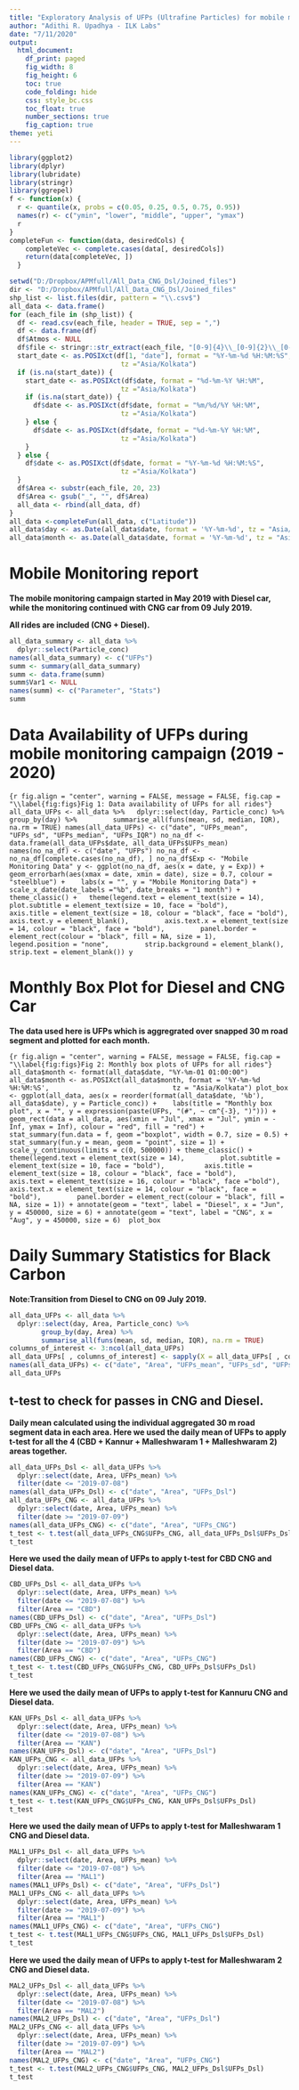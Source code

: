 ```yaml
---
title: "Exploratory Analysis of UFPs (Ultrafine Particles) for mobile monitoring"
author: "Adithi R. Upadhya - ILK Labs"
date: "7/11/2020"
output: 
  html_document:
    df_print: paged
    fig_width: 8
    fig_height: 6
    toc: true
    code_folding: hide
    css: style_bc.css
    toc_float: true
    number_sections: true
    fig_caption: true
theme: yeti
---
```



```r
library(ggplot2)
library(dplyr)
library(lubridate)
library(stringr)
library(ggrepel)
f <- function(x) {
  r <- quantile(x, probs = c(0.05, 0.25, 0.5, 0.75, 0.95))
  names(r) <- c("ymin", "lower", "middle", "upper", "ymax")
  r
}
completeFun <- function(data, desiredCols) {
    completeVec <- complete.cases(data[, desiredCols])
    return(data[completeVec, ])
  }
```



```r
setwd("D:/Dropbox/APMfull/All_Data_CNG_Dsl/Joined_files")
dir <- "D:/Dropbox/APMfull/All_Data_CNG_Dsl/Joined_files"
shp_list <- list.files(dir, pattern = "\\.csv$")
all_data <- data.frame()
for (each_file in (shp_list)) {
  df <- read.csv(each_file, header = TRUE, sep = ",")
  df <- data.frame(df)
  df$Atmos <- NULL
  df$file <- stringr::str_extract(each_file, "[0-9]{4}\\_[0-9]{2}\\_[0-9]{2}")
  start_date <- as.POSIXct(df[1, "date"], format = "%Y-%m-%d %H:%M:%S", 
                            tz ="Asia/Kolkata")
  if (is.na(start_date)) {
    start_date <- as.POSIXct(df$date, format = "%d-%m-%Y %H:%M", 
                            tz ="Asia/Kolkata")
    if (is.na(start_date)) {
      df$date <- as.POSIXct(df$date, format = "%m/%d/%Y %H:%M", 
                            tz ="Asia/Kolkata")
    } else {
      df$date <- as.POSIXct(df$date, format = "%d-%m-%Y %H:%M", 
                            tz ="Asia/Kolkata")
    }
  } else {
    df$date <- as.POSIXct(df$date, format = "%Y-%m-%d %H:%M:%S", 
                            tz ="Asia/Kolkata")
  }
  df$Area <- substr(each_file, 20, 23)
  df$Area <- gsub("_", "", df$Area)
  all_data <- rbind(all_data, df)
}
all_data <-completeFun(all_data, c("Latitude"))
all_data$day <- as.Date(all_data$date, format = '%Y-%m-%d', tz = "Asia/Kolkata")
all_data$month <- as.Date(all_data$date, format = '%Y-%m-%d', tz = "Asia/Kolkata")
```


# Mobile Monitoring report

**The mobile monitoring campaign started in May 2019 with Diesel car, while the monitoring continued with CNG car from 09 July 2019.**

**All rides are included (CNG + Diesel).**

```r
all_data_summary <- all_data %>%
  dplyr::select(Particle_conc)
names(all_data_summary) <- c("UFPs")
summ <- summary(all_data_summary)
summ <- data.frame(summ)
summ$Var1 <- NULL
names(summ) <- c("Parameter", "Stats")
summ
```


# Data Availability of UFPs during mobile monitoring campaign (2019 - 2020)

```{r fig.align = "center", warning = FALSE, message = FALSE, fig.cap = "\\label{fig:figs}Fig 1: Data availability of UFPs for all rides"}
all_data_UFPs <- all_data %>%
  dplyr::select(day, Particle_conc) %>%
        group_by(day) %>%
        summarise_all(funs(mean, sd, median, IQR), na.rm = TRUE)
names(all_data_UFPs) <- c("date", "UFPs_mean", "UFPs_sd", "UFPs_median", "UFPs_IQR")
no_na_df <- data.frame(all_data_UFPs$date, all_data_UFPs$UFPs_mean)
names(no_na_df) <- c("date", "UFPs")
no_na_df <- no_na_df[complete.cases(no_na_df), ]
no_na_df$Exp <- "Mobile Monitoring Data"
y <- ggplot(no_na_df, aes(x = date, y = Exp)) + 
  geom_errorbarh(aes(xmax = date, xmin = date), size = 0.7, colour = "steelblue") + 
  labs(x = "", y = "Mobile Monitoring Data") +
  scale_x_date(date_labels ="%b", date_breaks = "1 month") +
  theme_classic() +
  theme(legend.text = element_text(size = 14),
        plot.subtitle = element_text(size = 10, face = "bold"), 
        axis.title = element_text(size = 18, colour = "black", face = "bold"), 
        axis.text.y = element_blank(),
        axis.text.x = element_text(size = 14, colour = "black", face = "bold"),
        panel.border = element_rect(colour = "black", fill = NA, size = 1), 
        legend.position = "none",
        strip.background = element_blank(), strip.text = element_blank())
y
```

# Monthly Box Plot for Diesel and CNG Car

**The data used here is UFPs which is aggregrated over snapped 30 m road segment and plotted for each month.**

```{r fig.align = "center", warning = FALSE, message = FALSE, fig.cap = "\\label{fig:figs}Fig 2: Monthly box plots of UFPs for all rides"}
all_data$month <- format(all_data$date, "%Y-%m-01 01:00:00")
all_data$month <- as.POSIXct(all_data$month, format = '%Y-%m-%d %H:%M:%S', 
                             tz = "Asia/Kolkata")
plot_box <- ggplot(all_data, aes(x = reorder(format(all_data$date, '%b'), 
                                             all_data$date), y = Particle_conc)) + 
  labs(title = "Monthly box plot", x = "", y = expression(paste(UFPs, "(#", ~ cm^{-3}, ")"))) + geom_rect(data = all_data, aes(xmin = "Jul", xmax = "Jul", ymin = -Inf, ymax = Inf), colour = "red", fill = "red") +
  stat_summary(fun.data = f, geom ="boxplot", width = 0.7, size = 0.5) +  
  stat_summary(fun.y = mean, geom = "point", size = 1) +
  scale_y_continuous(limits = c(0, 500000)) + theme_classic() +
  theme(legend.text = element_text(size = 14),
        plot.subtitle = element_text(size = 10, face = "bold"), 
        axis.title = element_text(size = 18, colour = "black", face = "bold"), 
        axis.text = element_text(size = 16, colour = "black", face ="bold"),
        axis.text.x = element_text(size = 14, colour = "black", face = "bold"),
        panel.border = element_rect(colour = "black", fill = NA, size = 1)) + annotate(geom = "text", label = "Diesel", x = "Jun", y = 450000, size = 6) + annotate(geom = "text", label = "CNG", x = "Aug", y = 450000, size = 6) 
plot_box
```


# Daily Summary Statistics for Black Carbon

__**Note:Transition from Diesel to CNG on 09 July 2019.**__

```r
all_data_UFPs <- all_data %>%
  dplyr::select(day, Area, Particle_conc) %>%
        group_by(day, Area) %>%
        summarise_all(funs(mean, sd, median, IQR), na.rm = TRUE)
columns_of_interest <- 3:ncol(all_data_UFPs)
all_data_UFPs[ , columns_of_interest] <- sapply(X = all_data_UFPs[ , columns_of_interest], FUN = function(x) round(x, digits = 2))
names(all_data_UFPs) <- c("date", "Area", "UFPs_mean", "UFPs_sd", "UFPs_median", "UFPs_IQR")
all_data_UFPs
```

## t-test to check for passes in CNG and Diesel.

**Daily mean calculated using the individual aggregated 30 m road segment data in each area. Here we used the daily mean of UFPs to apply t-test for all the 4 (CBD + Kannur + Malleshwaram 1 + Malleshwaram 2) areas together.**

```r
all_data_UFPs_Dsl <- all_data_UFPs %>%
  dplyr::select(date, Area, UFPs_mean) %>%
  filter(date <= "2019-07-08")
names(all_data_UFPs_Dsl) <- c("date", "Area", "UFPs_Dsl")
all_data_UFPs_CNG <- all_data_UFPs %>%
  dplyr::select(date, Area, UFPs_mean) %>%
  filter(date >= "2019-07-09")
names(all_data_UFPs_CNG) <- c("date", "Area", "UFPs_CNG")
t_test <- t.test(all_data_UFPs_CNG$UFPs_CNG, all_data_UFPs_Dsl$UFPs_Dsl)
t_test
```

**Here we used the daily mean of UFPs to apply t-test for CBD CNG and Diesel data.**

```r
CBD_UFPs_Dsl <- all_data_UFPs %>%
  dplyr::select(date, Area, UFPs_mean) %>%
  filter(date <= "2019-07-08") %>%
  filter(Area == "CBD")
names(CBD_UFPs_Dsl) <- c("date", "Area", "UFPs_Dsl")
CBD_UFPs_CNG <- all_data_UFPs %>%
  dplyr::select(date, Area, UFPs_mean) %>%
  filter(date >= "2019-07-09") %>%
  filter(Area == "CBD")
names(CBD_UFPs_CNG) <- c("date", "Area", "UFPs_CNG")
t_test <- t.test(CBD_UFPs_CNG$UFPs_CNG, CBD_UFPs_Dsl$UFPs_Dsl)
t_test
```

**Here we used the daily mean of UFPs to apply t-test for Kannuru CNG and Diesel data.**

```r
KAN_UFPs_Dsl <- all_data_UFPs %>%
  dplyr::select(date, Area, UFPs_mean) %>%
  filter(date <= "2019-07-08") %>%
  filter(Area == "KAN")
names(KAN_UFPs_Dsl) <- c("date", "Area", "UFPs_Dsl")
KAN_UFPs_CNG <- all_data_UFPs %>%
  dplyr::select(date, Area, UFPs_mean) %>%
  filter(date >= "2019-07-09") %>%
  filter(Area == "KAN")
names(KAN_UFPs_CNG) <- c("date", "Area", "UFPs_CNG")
t_test <- t.test(KAN_UFPs_CNG$UFPs_CNG, KAN_UFPs_Dsl$UFPs_Dsl)
t_test
```

**Here we used the daily mean of UFPs to apply t-test for Malleshwaram 1 CNG and Diesel data.**

```r
MAL1_UFPs_Dsl <- all_data_UFPs %>%
  dplyr::select(date, Area, UFPs_mean) %>%
  filter(date <= "2019-07-08") %>%
  filter(Area == "MAL1")
names(MAL1_UFPs_Dsl) <- c("date", "Area", "UFPs_Dsl")
MAL1_UFPs_CNG <- all_data_UFPs %>%
  dplyr::select(date, Area, UFPs_mean) %>%
  filter(date >= "2019-07-09") %>%
  filter(Area == "MAL1")
names(MAL1_UFPs_CNG) <- c("date", "Area", "UFPs_CNG")
t_test <- t.test(MAL1_UFPs_CNG$UFPs_CNG, MAL1_UFPs_Dsl$UFPs_Dsl)
t_test
```

**Here we used the daily mean of UFPs to apply t-test for Malleshwaram 2 CNG and Diesel data.**

```r
MAL2_UFPs_Dsl <- all_data_UFPs %>%
  dplyr::select(date, Area, UFPs_mean) %>%
  filter(date <= "2019-07-08") %>%
  filter(Area == "MAL2")
names(MAL2_UFPs_Dsl) <- c("date", "Area", "UFPs_Dsl")
MAL2_UFPs_CNG <- all_data_UFPs %>%
  dplyr::select(date, Area, UFPs_mean) %>%
  filter(date >= "2019-07-09") %>%
  filter(Area == "MAL2")
names(MAL2_UFPs_CNG) <- c("date", "Area", "UFPs_CNG")
t_test <- t.test(MAL2_UFPs_CNG$UFPs_CNG, MAL2_UFPs_Dsl$UFPs_Dsl)
t_test
```
